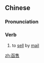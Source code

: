 ==Chinese==
{{zh-forms}}

===Pronunciation===
{{zh-pron
|m=hánshòu
|c=haam4 sau6
|cat=v
}}

===Verb===
{{zh-verb}}

# to [[sell]] by [[mail]]

[[zh:函售]]